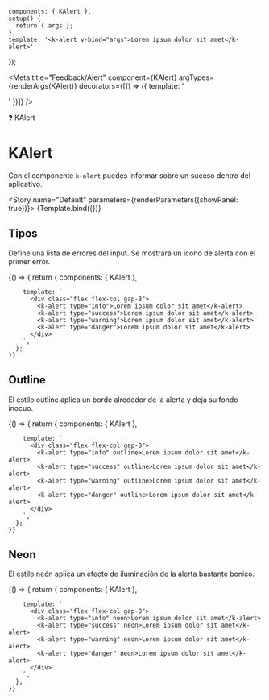 
    components: { KAlert },
    setup() {
      return { args };
    },
    template: '<k-alert v-bind="args">Lorem ipsum dolor sit amet</k-alert>'
});

<Meta title="Feedback/Alert" component={KAlert} argTypes={renderArgs(KAlert)} decorators={[() => ({ template: '<div class="flex items-center justify-center p-10"><story /></div>' })]} />

<SHead image="https://media1.giphy.com/media/3og0IMJcSI8p6hYQXS/giphy.gif?cid=ecf05e47g15et0uaf8y7xuy046e30du8emzh7a0fzses5mo2&rid=giphy.gif&ct=g">❓ KAlert</SHead>

# KAlert
Con el componente `k-alert` puedes informar sobre un suceso dentro del aplicativo.

<Story name="Default" parameters={renderParameters({showPanel: true})}>
  {Template.bind({})}
</Story>

<ArgsTable story="Default" />

## **Tipos**
Define una lista de errores del input. Se mostrará un icono de alerta con el primer error.

<Canvas>
  <Story name="Types" argTypes={renderArgs(KAlert, {}, true)} parameters={renderParameters({showPanel: false})}>
    {() => {
      return {
        components: { KAlert },
   
        template: `
          <div class="flex flex-col gap-8">
            <k-alert type="info">Lorem ipsum dolor sit amet</k-alert>
            <k-alert type="success">Lorem ipsum dolor sit amet</k-alert>
            <k-alert type="warning">Lorem ipsum dolor sit amet</k-alert>
            <k-alert type="danger">Lorem ipsum dolor sit amet</k-alert>
          </div>
        `,
      };
    }}
  </Story>
</Canvas>

## **Outline**
El estilo outline aplica un borde alrededor de la alerta y deja su fondo inocuo.

<Canvas>
  <Story name="Outline" argTypes={renderArgs(KAlert, {}, true)} parameters={renderParameters({showPanel: false})}>
    {() => {
      return {
        components: { KAlert },
   
        template: `
          <div class="flex flex-col gap-8">
            <k-alert type="info" outline>Lorem ipsum dolor sit amet</k-alert>
            <k-alert type="success" outline>Lorem ipsum dolor sit amet</k-alert>
            <k-alert type="warning" outline>Lorem ipsum dolor sit amet</k-alert>
            <k-alert type="danger" outline>Lorem ipsum dolor sit amet</k-alert>
          </div>
        `,
      };
    }}
  </Story>
</Canvas>

## **Neon**
El estilo neón aplica un efecto de iluminación de la alerta bastante bonico.

<Canvas>
  <Story name="Neon" argTypes={renderArgs(KAlert, {}, true)} parameters={renderParameters({showPanel: false})}>
    {() => {
      return {
        components: { KAlert },
   
        template: `
          <div class="flex flex-col gap-8">
            <k-alert type="info" neon>Lorem ipsum dolor sit amet</k-alert>
            <k-alert type="success" neon>Lorem ipsum dolor sit amet</k-alert>
            <k-alert type="warning" neon>Lorem ipsum dolor sit amet</k-alert>
            <k-alert type="danger" neon>Lorem ipsum dolor sit amet</k-alert>
          </div>
        `,
      };
    }}
  </Story>
</Canvas>